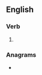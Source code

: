 ==English==

===Verb===
{{head|en|verb form}}

# {{en-past of|respire}}

===Anagrams===
* {{anagrams|en|a=deeiprrs|presider|reprised|respider}}